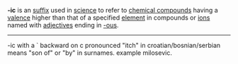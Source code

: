 {{Table_Suffixes}}

'''-ic''' is an [[suffix]] used in [[science]] to refer to [[chemical compound]]s having a [[valence]] higher than that of a specified [[element]] in compounds or [[ion]]s named with [[adjective]]s ending in [[-ous]].


{{stub}}


----

-ic with a ` backward on c pronounced "itch" in croatian/bosnian/serbian means "son of" or "by" in surnames. example milosevic.